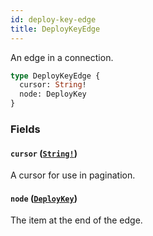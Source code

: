 ```yaml
---
id: deploy-key-edge
title: DeployKeyEdge
---
```


An edge in a connection.

```graphql
type DeployKeyEdge {
  cursor: String!
  node: DeployKey
}
```

### Fields

#### `cursor` ([`String!`](/docs/api/scalars/string))

A cursor for use in pagination.

#### `node` ([`DeployKey`](/docs/api/objects/deploy-key))

The item at the end of the edge.
